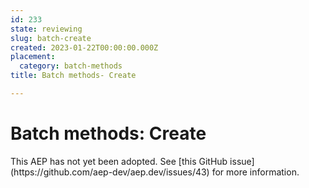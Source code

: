 ```yaml
---
id: 233
state: reviewing
slug: batch-create
created: 2023-01-22T00:00:00.000Z
placement:
  category: batch-methods
title: Batch methods- Create

--- 
```


# Batch methods: Create

<Aside type="note" title="Note">
  This AEP has not yet been adopted. See
  [this GitHub issue](https://github.com/aep-dev/aep.dev/issues/43) for more
  information.
  
</Aside>